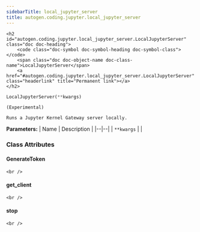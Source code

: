 ```yaml
---
sidebarTitle: local_jupyter_server
title: autogen.coding.jupyter.local_jupyter_server
---
```


    <h2 id="autogen.coding.jupyter.local_jupyter_server.LocalJupyterServer" class="doc doc-heading">
        <code class="doc-symbol doc-symbol-heading doc-symbol-class"></code>
        <span class="doc doc-object-name doc-class-name">LocalJupyterServer</span>
        <a href="#autogen.coding.jupyter.local_jupyter_server.LocalJupyterServer" class="headerlink" title="Permanent link"></a>
    </h2>

```python
LocalJupyterServer(**kwargs)
```

    (Experimental)
    
    Runs a Jupyter Kernel Gateway server locally.

<b>Parameters:</b>
| Name | Description |
|--|--|
| `**kwargs` |  |

### Class Attributes

<code class="doc-symbol doc-symbol-heading doc-symbol-attribute"></code>
#### GenerateToken
<a href="#autogen.coding.jupyter.local_jupyter_server.LocalJupyterServer.GenerateToken" class="headerlink" title="Permanent link"></a>

    <br />

<code class="doc-symbol doc-symbol-heading doc-symbol-attribute"></code>
#### get_client
<a href="#autogen.coding.jupyter.local_jupyter_server.LocalJupyterServer.get_client" class="headerlink" title="Permanent link"></a>

    <br />

<code class="doc-symbol doc-symbol-heading doc-symbol-attribute"></code>
#### stop
<a href="#autogen.coding.jupyter.local_jupyter_server.LocalJupyterServer.stop" class="headerlink" title="Permanent link"></a>

    <br />
